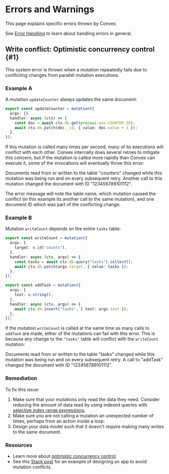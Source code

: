 # Errors and Warnings

This page explains specific errors thrown by Convex.

See [Error Handling](/docs/functions/error-handling/error-handling.mdx) to learn
about handling errors in general.

## Write conflict: Optimistic concurrency control \{#1}

This system error is thrown when a mutation repeatedly fails due to conflicting
changes from parallel mutation executions.

### Example A

A mutation `updateCounter` always updates the same document:

```ts
export const updateCounter = mutation({
  args: {},
  handler: async (ctx) => {
    const doc = await ctx.db.get(process.env.COUNTER_ID);
    await ctx.db.patch(doc._id, { value: doc.value + 1 });
  },
});
```

If this mutation is called many times per second, many of its executions will
conflict with each other. Convex internally does several retries to mitigate
this concern, but if the mutation is called more rapidly than Convex can execute
it, some of the invocations will eventually throw this error:

<ErrorExample name="updateCounter">
  Documents read from or written to the table "counters" changed while this
  mutation was being run and on every subsequent retry. Another call to this
  mutation changed the document with ID "123456789101112".
</ErrorExample>

The error message will note the table name, which mutation caused the conflict
(in this example its another call to the same mutation), and one document ID
which was part of the conflicting change.

### Example B

Mutation `writeCount` depends on the entire `tasks` table:

```ts
export const writeCount = mutation({
  args: {
    target: v.id("counts"),
  },
  handler: async (ctx, args) => {
    const tasks = await ctx.db.query("tasks").collect();
    await ctx.db.patch(args.target, { value: tasks });
  },
});

export const addTask = mutation({
  args: {
    text: v.string(),
  },
  handler: async (ctx, args) => {
    await ctx.db.insert("tasks", { text: args.text });
  },
});
```

If the mutation `writeCount` is called at the same time as many calls to
`addTask` are made, either of the mutations can fail with this error. This is
because any change to the `"tasks"` table will conflict with the `writeCount`
mutation:

<ErrorExample name="writeCount">
  Documents read from or written to the table "tasks" changed while this
  mutation was being run and on every subsequent retry. A call to "addTask"
  changed the document with ID "123456789101112".
</ErrorExample>

### Remediation

To fix this issue:

1. Make sure that your mutations only read the data they need. Consider reducing
   the amount of data read by using indexed queries with
   [selective index range expressions](https://docs.convex.dev/database/indexes/).
2. Make sure you are not calling a mutation an unexpected number of times,
   perhaps from an action inside a loop.
3. Design your data model such that it doesn't require making many writes to the
   same document.

### Resources

- Learn more about
  [optimistic concurrency control](/docs/database/advanced/occ.md).
- See this [Stack post](https://stack.convex.dev/waitlist) for an example of
  designing an app to avoid mutation conflicts.
